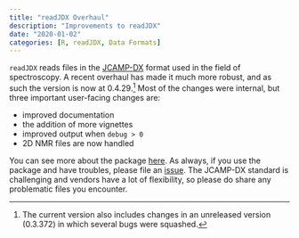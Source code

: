 ```yaml
---
title: "readJDX Overhaul"
description: "Improvements to readJDX"
date: "2020-01-02"
categories: [R, readJDX, Data Formats]
---
```


`readJDX` reads files in the [JCAMP-DX](http://www.jcamp-dx.org/) format used in the field of spectroscopy.  A recent overhaul has made it much more robust, and as such the version is now at 0.4.29.[^1]  Most of the changes were internal, but three important user-facing changes are:

* improved documentation
* the addition of more vignettes
* improved output when `debug > 0`
* 2D NMR files are now handled

You can see more about the package [here](https://CRAN.R-project.org/package=readJDX).  As always, if you use the package and have troubles, please file an [issue](https://github.com/bryanhanson/readJDX/issues).  The JCAMP-DX standard is challenging and vendors have a lot of flexibility, so please do share any problematic files you encounter.

[^1]: The current version also includes changes in an unreleased version (0.3.372) in which several bugs were squashed.
